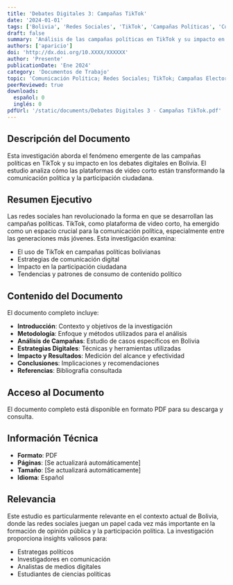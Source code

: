 ```yaml
---
title: 'Debates Digitales 3: Campañas TikTok'
date: '2024-01-01'
tags: ['Bolivia', 'Redes Sociales', 'TikTok', 'Campañas Políticas', 'Comunicación Digital']
draft: false
summary: 'Análisis de las campañas políticas en TikTok y su impacto en los debates digitales en Bolivia. Este estudio examina cómo las plataformas de video corto están transformando la comunicación política.'
authors: ['aparicio']
doi: 'http://dx.doi.org/10.XXXX/XXXXXX'
author: 'Presente'
publicationDate: 'Ene 2024'
category: 'Documentos de Trabajo'
topic: 'Comunicación Política; Redes Sociales; TikTok; Campañas Electorales; Bolivia'
peerReviewed: true
downloads:
  español: 0
  inglés: 0
pdfUrl: '/static/documents/Debates Digitales 3 - Campañas TikTok.pdf'
---
```


## Descripción del Documento

Esta investigación aborda el fenómeno emergente de las campañas políticas en TikTok y su impacto en los debates digitales en Bolivia. El estudio analiza cómo las plataformas de video corto están transformando la comunicación política y la participación ciudadana.

## Resumen Ejecutivo

Las redes sociales han revolucionado la forma en que se desarrollan las campañas políticas. TikTok, como plataforma de video corto, ha emergido como un espacio crucial para la comunicación política, especialmente entre las generaciones más jóvenes. Esta investigación examina:

- El uso de TikTok en campañas políticas bolivianas
- Estrategias de comunicación digital
- Impacto en la participación ciudadana
- Tendencias y patrones de consumo de contenido político

## Contenido del Documento

El documento completo incluye:

- **Introducción**: Contexto y objetivos de la investigación
- **Metodología**: Enfoque y métodos utilizados para el análisis
- **Análisis de Campañas**: Estudio de casos específicos en Bolivia
- **Estrategias Digitales**: Técnicas y herramientas utilizadas
- **Impacto y Resultados**: Medición del alcance y efectividad
- **Conclusiones**: Implicaciones y recomendaciones
- **Referencias**: Bibliografía consultada

## Acceso al Documento

El documento completo está disponible en formato PDF para su descarga y consulta.

## Información Técnica

- **Formato**: PDF
- **Páginas**: [Se actualizará automáticamente]
- **Tamaño**: [Se actualizará automáticamente]
- **Idioma**: Español

## Relevancia

Este estudio es particularmente relevante en el contexto actual de Bolivia, donde las redes sociales juegan un papel cada vez más importante en la formación de opinión pública y la participación política. La investigación proporciona insights valiosos para:

- Estrategas políticos
- Investigadores en comunicación
- Analistas de medios digitales
- Estudiantes de ciencias políticas
